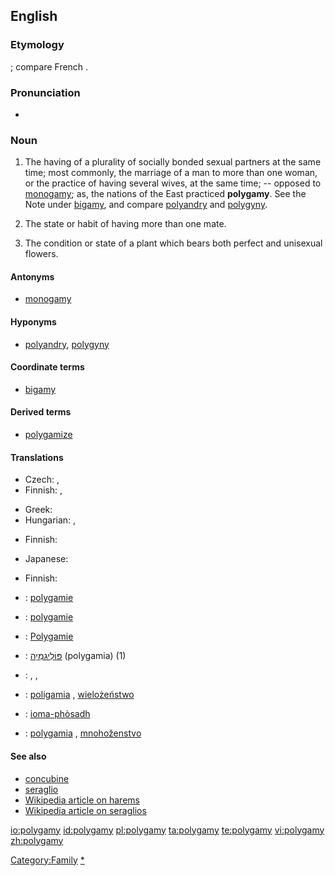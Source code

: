 ==English==

===Etymology===
{{Gr.}}; compare French {{term|polygamie}}.

===Pronunciation===
* {{audio|en-us-polygamy.ogg|Audio (US)}}

===Noun===
{{en-noun|polygamies}}

# The having of a plurality of socially bonded sexual partners at the same time; most commonly, the marriage of a man to more than one woman, or the practice of having several wives, at the same time; -- opposed to [[monogamy]]; as, the nations of the East practiced '''polygamy'''.  See the Note under [[bigamy]], and compare [[polyandry]] and [[polygyny]].
# {{zoology}} The state or habit of having more than one mate.
# {{botany}} The condition or state of a plant which bears both perfect and unisexual flowers.

====Antonyms====
* [[monogamy]]

====Hyponyms====
* [[polyandry]], [[polygyny]]

====Coordinate terms====
* [[bigamy]]

====Derived terms====
* [[polygamize]]

====Translations====
{{trans-top|the having of a plurality of socially bonded sexual partners at the same time}}
* Czech: {{t-|cs|polygamie|f}}, {{t-|cs|mnohoženství|f}}
* Finnish: {{t-|fi|moniavioisuus}}, {{t-|fi|polygamia}}
{{trans-mid}}
* Greek: {{t|el|πολυγαμία|tr=poligamía|f|sc=Grek}}
* Hungarian: {{t|hu|poligámia}}, {{t|hu|többnejűség}}
{{trans-bottom}}

{{trans-top|zoology: the state or habit of having more than one mate}}
* Finnish: {{t-|fi|polygamia}}
{{trans-mid}}
* Japanese: {{t|ja|多婚性|tr=takonsei|sc=Jpan}}
{{trans-bottom}}

{{trans-top|botany: the condition or state of a plant which bears both perfect and unisexual flowers}}
* Finnish: {{t-|fi|polygamia}}
{{trans-mid}}
{{trans-bottom}}

{{checktrans-top}}
* {{ttbc|Dutch}}: [[polygamie]] {{f}}
* {{ttbc|French}}: [[polygamie]] {{f}}
* {{ttbc|German}}: [[Polygamie]] {{f}}
* {{ttbc|Hebrew}}: [[פוליגמיה|פּוֹלִיגַמְיָה]] (polygamia) {{f}} (1)
{{checktrans-mid}}
* {{ttbc|Norwegian}}: {{t-|no|flergifte|n}}, {{t-|no|flerkoneri|n}}, {{t-|no|polygami|n}}
* {{ttbc|Polish}}: [[poligamia]] {{f}}, [[wielożeństwo]] {{m}}
* {{ttbc|Scottish Gaelic}}: [[ioma-phòsadh]] {{m}}
* {{ttbc|Slovak}}: [[polygamia]] {{f}}, [[mnohoženstvo]] {{f}}
{{checktrans-bottom}}

====See also====
* [[concubine]]
* [[seraglio]]
* [[w:Harem|Wikipedia article on harems]]
* [[w:Seraglio|Wikipedia article on seraglios]]

[[Category:Family]]
[[Category:Marriage|*]]

[[io:polygamy]]
[[id:polygamy]]
[[pl:polygamy]]
[[ta:polygamy]]
[[te:polygamy]]
[[vi:polygamy]]
[[zh:polygamy]]